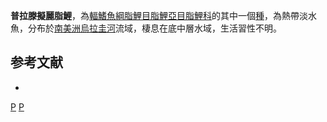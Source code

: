 {{Speciesbox 
| taxon = Astyanacinus platensis
| status = NE
| status_system [[Messner|Messner]], 1962
| synonyms = 
}}
'''普拉滕擬麗脂鯉'''，為[[輻鰭魚綱|輻鰭魚綱]][[脂鯉目|脂鯉目]][[脂鯉亞目|脂鯉亞目]][[脂鯉科|脂鯉科]]的其中一個[[種|種]]，為熱帶淡水魚，分布於[[南美洲|南美洲]][[烏拉圭河|烏拉圭河]]流域，棲息在底中層水域，生活習性不明。

==参考文献==
{{refbegin}}
*{{FishBase_species|genus=Astyanacinus|species=platensis|year=2013|month=11}}
{{refend}}

{{Taxonbar|from=Q6416927}}

[[Category:擬麗脂鯉屬|P]]
[[Category:1962年描述的鱼类|P]]


{{魚類小作品}}
